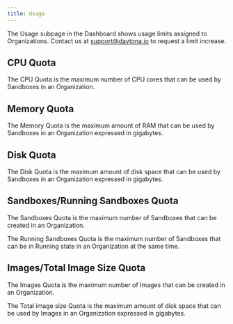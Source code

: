 ```yaml
---
title: Usage
---
```


The Usage subpage in the Dashboard shows usage limits assigned to Organizations. Contact us at [support@daytona.io](mailto:support@daytona.io) to request a limit increase.

## CPU Quota

The CPU Quota is the maximum number of CPU cores that can be used by Sandboxes in an Organization.

## Memory Quota

The Memory Quota is the maximum amount of RAM that can be used by Sandboxes in an Organization expressed in gigabytes.

## Disk Quota

The Disk Quota is the maximum amount of disk space that can be used by Sandboxes in an Organization expressed in gigabytes.

## Sandboxes/Running Sandboxes Quota

The Sandboxes Quota is the maximum number of Sandboxes that can be created in an Organization.

The Running Sandboxes Quota is the maximum number of Sandboxes that can be in Running state in an Organization at the same time.

## Images/Total Image Size Quota

The Images Quota is the maximum number of Images that can be created in an Organization.

The Total image size Quota is the maximum amount of disk space that can be used by Images in an Organization expressed in gigabytes.
